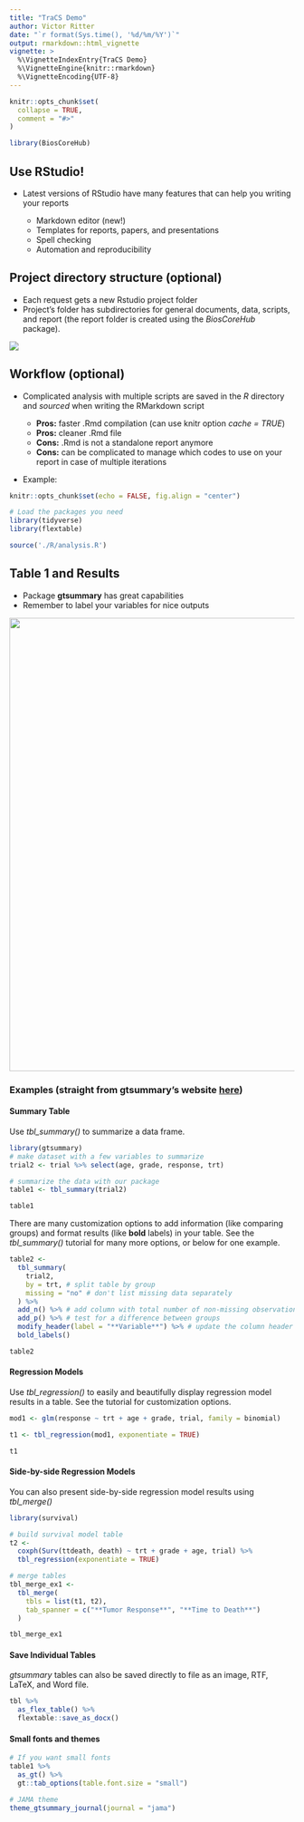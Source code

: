 ```yaml
---
title: "TraCS Demo"
author: Victor Ritter
date: "`r format(Sys.time(), '%d/%m/%Y')`"
output: rmarkdown::html_vignette
vignette: >
  %\VignetteIndexEntry{TraCS Demo}
  %\VignetteEngine{knitr::rmarkdown}
  %\VignetteEncoding{UTF-8}
---
```


```r
knitr::opts_chunk$set(
  collapse = TRUE,
  comment = "#>"
)
```

```r
library(BiosCoreHub)
```

## Use RStudio!

-   Latest versions of RStudio have many features that can help you writing your reports

    -   Markdown editor (new!)
    -   Templates for reports, papers, and presentations
    -   Spell checking
    -   Automation and reproducibility

## Project directory structure (optional)

-   Each request gets a new Rstudio project folder
-   Project's folder has subdirectories for general documents, data, scripts, and report (the report folder is created using the *BiosCoreHub* package).

![](images/dir_str.png)

## Workflow (optional)

-   Complicated analysis with multiple scripts are saved in the *R* directory and *sourced* when writing the RMarkdown script

    -   **Pros:** faster .Rmd compilation (can use knitr option *cache = TRUE*)
    -   **Pros:** cleaner .Rmd file
    -   **Cons:** .Rmd is not a standalone report anymore
    -   **Cons:** can be complicated to manage which codes to use on your report in case of multiple iterations

-   Example:

```r
knitr::opts_chunk$set(echo = FALSE, fig.align = "center")

# Load the packages you need
library(tidyverse)
library(flextable)

source('./R/analysis.R')
```

## Table 1 and Results

-   Package **gtsummary** has great capabilities
-   Remember to label your variables for nice outputs

![](images/tbl_summary_demo1.gif){width="800"}

### Examples (straight from gtsummary's website [here](http://www.danieldsjoberg.com/gtsummary/))

#### Summary Table

Use *tbl_summary()* to summarize a data frame.

```r
library(gtsummary)
# make dataset with a few variables to summarize
trial2 <- trial %>% select(age, grade, response, trt)

# summarize the data with our package
table1 <- tbl_summary(trial2)

table1
```

There are many customization options to add information (like comparing groups) and format results (like **bold** labels) in your table. See the *tbl_summary()* tutorial for many more options, or below for one example.

```r
table2 <- 
  tbl_summary(
    trial2,
    by = trt, # split table by group
    missing = "no" # don't list missing data separately
  ) %>%
  add_n() %>% # add column with total number of non-missing observations
  add_p() %>% # test for a difference between groups
  modify_header(label = "**Variable**") %>% # update the column header
  bold_labels() 

table2
```

#### Regression Models

Use *tbl_regression()* to easily and beautifully display regression model results in a table. See the tutorial for customization options.

```r
mod1 <- glm(response ~ trt + age + grade, trial, family = binomial)

t1 <- tbl_regression(mod1, exponentiate = TRUE)

t1
```

#### Side-by-side Regression Models

You can also present side-by-side regression model results using *tbl_merge()*

```r
library(survival)

# build survival model table
t2 <-
  coxph(Surv(ttdeath, death) ~ trt + grade + age, trial) %>%
  tbl_regression(exponentiate = TRUE)

# merge tables 
tbl_merge_ex1 <-
  tbl_merge(
    tbls = list(t1, t2),
    tab_spanner = c("**Tumor Response**", "**Time to Death**")
  )

tbl_merge_ex1
```

#### Save Individual Tables

*gtsummary* tables can also be saved directly to file as an image, RTF, LaTeX, and Word file.

```r
tbl %>%
  as_flex_table() %>%
  flextable::save_as_docx()
```

#### Small fonts and themes

```r
# If you want small fonts
table1 %>%
  as_gt() %>%
  gt::tab_options(table.font.size = "small")
```

```r
# JAMA theme
theme_gtsummary_journal(journal = "jama")
```

